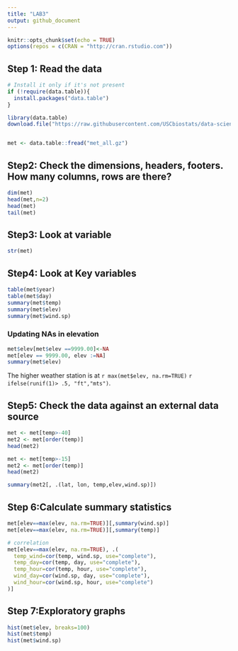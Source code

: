```yaml
---
title: "LAB3"
output: github_document
---
```


```r
knitr::opts_chunk$set(echo = TRUE)
options(repos = c(CRAN = "http://cran.rstudio.com"))
```

## Step 1: Read the data

```r
# Install it only if it's not present
if (!require(data.table)){
  install.packages("data.table")
}

library(data.table)
download.file("https://raw.githubusercontent.com/USCbiostats/data-science-data/master/02_met/met_all.gz", "met_all.gz", method="libcurl", timeout = 60)


met <- data.table::fread("met_all.gz")
```

## Step2: Check the dimensions, headers, footers. How many columns, rows are there?
```r
dim(met)
head(met,n=2)
head(met)
tail(met)

```

## Step3: Look at variable
```r
str(met)
```

## Step4: Look at Key variables

```r
table(met$year)
table(met$day)
summary(met$temp)
summary(met$elev)
summary(met$wind.sp)
```
### Updating NAs in elevation 

```r
met$elev[met$elev ==9999.00]<-NA
met[elev == 9999.00, elev :=NA]
summary(met$elev)
```
The higher weather station is at `r max(met$elev, na.rm=TRUE)` `r ifelse(runif(1)> .5, "ft","mts")`.


## Step5: Check the data against an external data source
```r
met <- met[temp>-40]
met2 <- met[order(temp)]
head(met2)

met <- met[temp>-15]
met2 <- met[order(temp)]
head(met2)

summary(met2[, .(lat, lon, temp,elev,wind.sp)])
```
## Step 6:Calculate summary statistics

```r
met[elev==max(elev, na.rm=TRUE)][,summary(wind.sp)]
met[elev==max(elev, na.rm=TRUE)][,summary(temp)]

# correlation
met[elev==max(elev, na.rm=TRUE), .(
  temp_wind=cor(temp, wind.sp, use="complete"),
  temp_day=cor(temp, day, use="complete"),
  temp_hour=cor(temp, hour, use="complete"),
  wind_day=cor(wind.sp, day, use="complete"),
  wind_hour=cor(wind.sp, hour, use="complete")
)]
```
## Step 7:Exploratory graphs

```r
hist(met$elev, breaks=100)
hist(met$temp)
hist(met$wind.sp)
```
